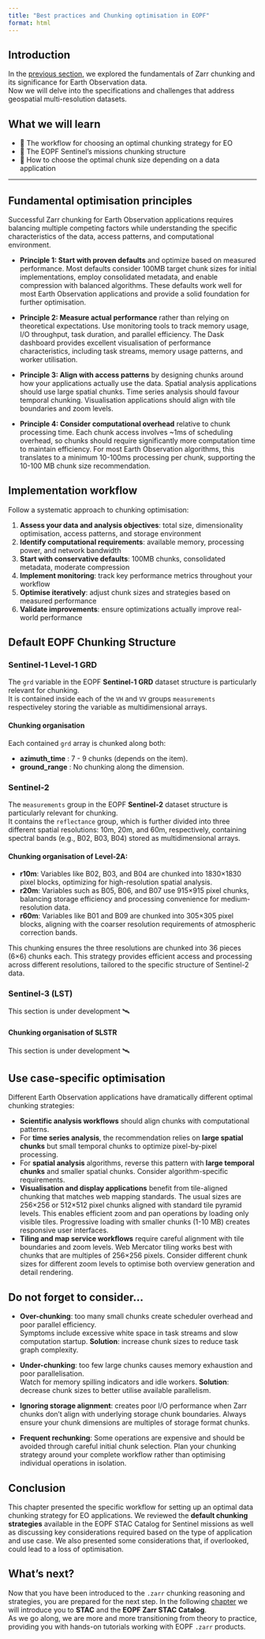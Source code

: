 ```yaml
---
title: "Best practices and Chunking optimisation in EOPF"
format: html
---
```


## Introduction

In the [previous section](./32_zarr_chunking_intro.qmd), we explored the fundamentals of Zarr chunking and its significance for Earth Observation data.<br>
Now we will delve into the specifications and challenges that address geospatial multi-resolution datasets.

## What we will learn

- 🚀 The workflow for choosing an optimal chunking strategy for EO
- 🔎 The EOPF Sentinel's missions chunking structure
- 💪 How to choose the optimal chunk size depending on a data application

<hr>


## Fundamental optimisation principles
Successful Zarr chunking for Earth Observation applications requires balancing multiple competing factors while understanding the specific characteristics of the data, access patterns, and computational environment. 

* **Principle 1: Start with proven defaults** and optimize based on measured performance. Most defaults consider 100MB target chunk sizes for initial implementations, employ consolidated metadata, and enable compression with balanced algorithms. These defaults work well for most Earth Observation applications and provide a solid foundation for further optimisation.

* **Principle 2: Measure actual performance** rather than relying on theoretical expectations. Use monitoring tools to track memory usage, I/O throughput, task duration, and parallel efficiency. The Dask dashboard provides excellent visualisation of performance characteristics, including task streams, memory usage patterns, and worker utilisation.

* **Principle 3: Align with access patterns** by designing chunks around how your applications actually use the data. Spatial analysis applications should use large spatial chunks. Time series analysis should favour temporal chunking. Visualisation applications should align with tile boundaries and zoom levels.

* **Principle 4: Consider computational overhead** relative to chunk processing time. Each chunk access involves ~1ms of scheduling overhead, so chunks should require significantly more computation time to maintain efficiency. For most Earth Observation algorithms, this translates to a minimum 10-100ms processing per chunk, supporting the 10-100 MB chunk size recommendation.

## Implementation workflow

Follow a systematic approach to chunking optimisation:

1. **Assess your data and analysis objectives**: total size, dimensionality optimisation, access patterns, and storage environment
2. **Identify computational requirements**: available memory, processing power, and network bandwidth
3. **Start with conservative defaults**: 100MB chunks, consolidated metadata, moderate compression
4. **Implement monitoring**: track key performance metrics throughout your workflow
5. **Optimise iteratively**: adjust chunk sizes and strategies based on measured performance
6. **Validate improvements**: ensure optimizations actually improve real-world performance

## Default EOPF Chunking Structure

### Sentinel-1 Level-1 GRD

The `grd` variable in the EOPF **Sentinel-1 GRD** dataset structure is particularly relevant for chunking.<br>
It is contained inside each of the `VH` and `VV` groups `measurements` respectiveley storing the  variable as multidimensional arrays.

#### Chunking organisation

Each contained `grd` array is chunked along both:<br>

- **azimuth_time** : 7 - 9 chunks (depends on the item).
- **ground_range** : No chunking along the dimension.

### Sentinel-2

The `measurements` group in the EOPF **Sentinel-2** dataset structure is particularly relevant for chunking.<br>
It contains the `reflectance` group, which is further divided into three different spatial resolutions: 10m, 20m, and 60m, respectively, containing spectral bands (e.g., B02, B03, B04) stored as multidimensional arrays.

#### Chunking organisation of Level-2A:

- **r10m**: Variables like B02, B03, and B04 are chunked into 1830×1830 pixel blocks, optimizing for high-resolution spatial analysis.
- **r20m**: Variables such as B05, B06, and B07 use 915×915 pixel chunks, balancing storage efficiency and processing convenience for medium-resolution data.
- **r60m**: Variables like B01 and B09 are chunked into 305×305 pixel blocks, aligning with the coarser resolution requirements of atmospheric correction bands.

This chunking ensures the three resolutions are chunked into 36 pieces (6×6) chunks each. This strategy provides efficient access and processing across different resolutions, tailored to the specific structure of Sentinel-2 data.


### Sentinel-3  (LST)
This section is under development 🛰️

#### Chunking organisation of SLSTR
This section is under development 🛰️


## Use case-specific optimisation

Different Earth Observation applications have dramatically different optimal chunking strategies:

* **Scientific analysis workflows** should align chunks with computational patterns.
* For **time series analysis**, the recommendation relies on **large spatial chunks** but small temporal chunks to optimize pixel-by-pixel processing.
* For **spatial analysis** algorithms, reverse this pattern with **large temporal chunks** and smaller spatial chunks. Consider algorithm-specific requirements.
* **Visualisation and display applications** benefit from tile-aligned chunking that matches web mapping standards. The usual sizes are 256×256 or 512×512 pixel chunks aligned with standard tile pyramid levels. This enables efficient zoom and pan operations by loading only visible tiles. Progressive loading with smaller chunks (1-10 MB) creates responsive user interfaces.
* **Tiling and map service workflows** require careful alignment with tile boundaries and zoom levels. Web Mercator tiling works best with chunks that are multiples of 256×256 pixels. Consider different chunk sizes for different zoom levels to optimise both overview generation and detail rendering.

## Do not forget to consider...

* **Over-chunking**: too many small chunks create scheduler overhead and poor parallel efficiency.<br>
Symptoms include excessive white space in task streams and slow computation startup. **Solution**: increase chunk sizes to reduce task graph complexity.

* **Under-chunking**: too few large chunks causes memory exhaustion and poor parallelisation.<br>
Watch for memory spilling indicators and idle workers. **Solution**: decrease chunk sizes to better utilise available parallelism.

* **Ignoring storage alignment**: creates poor I/O performance when Zarr chunks don't align with underlying storage chunk boundaries. Always ensure your chunk dimensions are multiples of storage format chunks.

* **Frequent rechunking**: Some operations are expensive and should be avoided through careful initial chunk selection. Plan your chunking strategy around your complete workflow rather than optimising individual operations in isolation.


## Conclusion

This chapter presented the specific workflow for setting up an optimal data chunking strategy for EO applications. We reviewed the **default chunking strategies** available in the EOPF STAC Catalog for Sentinel missions as well as discussing key considerations required based on the type of application and use case. We also presented some considerations that, if overlooked, could lead to a loss of optimisation.

## What's next?

Now that you have been introduced to the `.zarr` chunking reasoning and strategies, you are prepared for the next step. In the following [chapter](./41_stac_intro.qmd) we will introduce you to **STAC** and the **EOPF Zarr STAC Catalog**.<br>
As we go along, we are more and more transitioning from theory to practice, providing you with hands-on tutorials working with EOPF `.zarr` products.